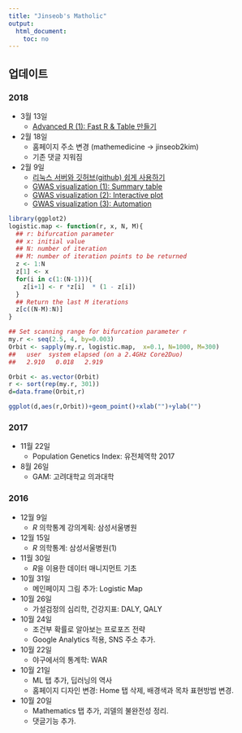 ```yaml
---
title: "Jinseob's Matholic"
output: 
  html_document: 
    toc: no
---
```



## 업데이트{.tabset}


### 2018
* 3월 13일
    + [Advanced R (1): Fast R & Table 만들기](radv1.html)

* 2월 18일
    + 홈페이지 주소 변경 (mathemedicine $\rightarrow$ jinseob2kim)
    + 기존 댓글 지워짐

* 2월 9일
    + [리눅스 서버와 깃허브(github) 쉽게 사용하기](2018-02-09-리눅스-서버와-깃허브-github-쉽게-사용하기.html)
    + [GWAS visualization (1): Summary table](2018-02-09-gwas-visualization1.html)
    + [GWAS visualization (2): Interactive plot](2018-02-09-gwas-visualization2.html)
    + [GWAS visualization (3): Automation](2018-02-09-gwas-visualization3.html)

```r
library(ggplot2)
logistic.map <- function(r, x, N, M){
  ## r: bifurcation parameter
  ## x: initial value
  ## N: number of iteration
  ## M: number of iteration points to be returned
  z <- 1:N
  z[1] <- x
  for(i in c(1:(N-1))){
    z[i+1] <- r *z[i]  * (1 - z[i])
  }
  ## Return the last M iterations 
  z[c((N-M):N)]
}

## Set scanning range for bifurcation parameter r
my.r <- seq(2.5, 4, by=0.003)
Orbit <- sapply(my.r, logistic.map,  x=0.1, N=1000, M=300)
##   user  system elapsed (on a 2.4GHz Core2Duo)
##   2.910   0.018   2.919 

Orbit <- as.vector(Orbit)
r <- sort(rep(my.r, 301))
d=data.frame(Orbit,r)

ggplot(d,aes(r,Orbit))+geom_point()+xlab("")+ylab("")
```

### 2017
* 11월 22일
    + Population Genetics Index: 유전체역학 2017


* 8월 26일
    + GAM: 고려대학교 의과대학


### 2016
* 12월 9일
    + *R* 의학통계 강의계획: 삼성서울병원
* 12월 15일
    + *R* 의학통계: 삼성서울병원(1)


* 11월 30일
    + *R*을 이용한 데이터 매니지먼트 기초


* 10월 31일
    + 메인페이지 그림 추가: Logistic Map
    
* 10월 26일
    + 가설검정의 심리학, 건강지표: DALY, QALY
    
* 10월 24일
    + 조건부 확률로 알아보는 프로포즈 전략
    + Google Analytics 적용, SNS 주소 추가. 

* 10월 22일
    + 야구에서의 통계학: WAR

* 10월 21일
    + ML 탭 추가, 딥러닝의 역사
    + 홈페이지 디자인 변경: Home 탭 삭제, 배경색과 목차 표현방법 변경.
 
* 10월 20일
    + Mathematics 탭 추가, 괴델의 불완전성 정리.
    + 댓글기능 추가.


  


